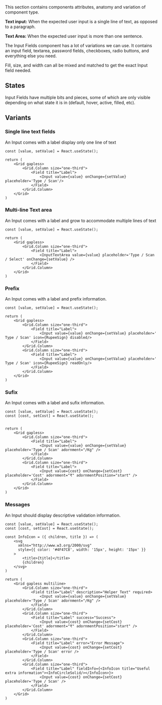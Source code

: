 
This section contains components attributes, anatomy and variation of component type.

<ImagePreview background={true}>
    <Layout type="row">
        <Overview1 />
    </Layout>
</ImagePreview>

**Text input:** When the expected user input is a single line of text, as opposed to a paragraph.

**Text Area:** When the expected user input is more than one sentence.

The Input Fields component has a lot of variations we can use. It contains an input field, textarea, password fields, checkboxes, radio buttons, and everything else you need.

Fill, size, and width can all be mixed and matched to get the exact Input field needed.

## States

Input Fields have multiple bits and pieces, some of which are only visible depending on what state it is in (default, hover, active, filled, etc).

<ImagePreview background={true}>
    <Layout type="row">
        <Overview2 />
    </Layout>
</ImagePreview>

## Variants

### Single line text fields

An Input comes with a label display only one line of text

<Documenter component={props.components}>

```preview
const [value, setValue] = React.useState();

return (
    <Grid gapless>
        <Grid.Column size="one-third">
            <Field title="Label">
                <Input value={value} onChange={setValue} placeholder='Type / Scan'/>
            </Field>
        </Grid.Column>
    </Grid>
)
```
</Documenter>

### Multi-line Text area

An Input comes with a label and grow to accommodate multiple lines of text

<Documenter component={props.components}>

```preview
const [value, setValue] = React.useState();

return (
    <Grid gapless>
        <Grid.Column size="one-third">
            <Field title="Label">
                <InputTextArea value={value} placeholder='Type / Scan / Select' onChange={setValue} />
            </Field>
        </Grid.Column>
    </Grid>
)
```
</Documenter>

### Prefix

An Input comes with a label and prefix information.

<Documenter component={props.components}>

```preview
const [value, setValue] = React.useState();

return (
    <Grid gapless>
        <Grid.Column size="one-third">
            <Field title="Label">
                <Input value={value} onChange={setValue} placeholder=' Type / Scan' icon={RupeeSign} disabled/>
            </Field>
        </Grid.Column>
        <Grid.Column size="one-third">
            <Field title="Label">
                <Input value={value} onChange={setValue} placeholder=' Type / Scan' icon={RupeeSign} readOnly/>
            </Field>
        </Grid.Column>
    </Grid>
)
```
</Documenter>

### Sufix

An Input comes with a label and sufix information.

<Documenter component={props.components}>

```preview
const [value, setValue] = React.useState();
const [cost, setCost] = React.useState();


return (
    <Grid gapless>
        <Grid.Column size="one-third">
            <Field title="Label">
                <Input value={value} onChange={setValue} placeholder='Type / Scan' adornment="/Kg" />
            </Field>
        </Grid.Column>
        <Grid.Column size="one-third">
            <Field title="Label">
                <Input value={cost} onChange={setCost} placeholder='Cost' adornment="₹" adornmentPosition="start" />
            </Field>
        </Grid.Column>
    </Grid>
)
```
</Documenter>

### Messages

An Input should display descriptive validation information.

<Documenter component={props.components}>

```preview
const [value, setValue] = React.useState();
const [cost, setCost] = React.useState();

const InfoIcon = ({ children, title }) => (
    <svg
      xmlns="http://www.w3.org/2000/svg"
      style={{ color: '#4F47C8', width: '15px', height: '15px' }}
    >
        <title>{title}</title>
        {children}
    </svg>
)

return (
    <Grid gapless multiline>
        <Grid.Column size="one-third">
            <Field title="Label" description="Helper Text" required>
                <Input value={value} onChange={setValue} placeholder='Type / Scan' adornment="/Kg" />
            </Field>
        </Grid.Column>
        <Grid.Column size="one-third">
            <Field title="Label" success="Success">
                <Input value={cost} onChange={setCost} placeholder='Cost' adornment="₹" adornmentPosition="start" />
            </Field>
        </Grid.Column>
        <Grid.Column size="one-third">
            <Field title="Label" error="Error Message">
                <Input value={cost} onChange={setCost} placeholder='Type / Scan' error />
            </Field>
        </Grid.Column>
        <Grid.Column size="one-third">
            <Field title="Label" fieldInfo={<InfoIcon title="Useful extra information"><InfoCircleSolid/></InfoIcon>}>
                <Input value={cost} onChange={setCost} placeholder='Type / Scan' />
            </Field>
        </Grid.Column>
    </Grid>
)
```
</Documenter>

